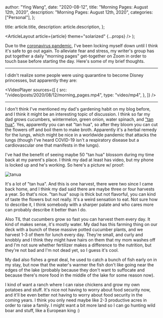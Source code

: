 
  author: "Ying Wang",
  date: "2020-08-12",
  title: "Morning Pages: August 12th, 2020",
  description: "Morning Pages: August 12th, 2020",
  categories: ["Personal"],
};

  title: article.title,
  description: article.description,
};

  <ArticleLayout article={article} theme="solarized" {...props} />
);

Due to the [coronavirus
pandemic](https://en.wikipedia.org/wiki/2019-20_coronavirus_pandemic), I've been
locking myself down until I think it's safe to go out again. To alleviate fear
and stress, my writer's group has put together a daily "morning pages"
get-together on Zoom in order to touch base before starting the day. Here's some
of my brief thoughts.

---

I didn't realize some people were using quarantine to become Disney princesses,
but apparently they are:

<VideoPlayer
  sources={[
    {
      src: "/video/posts/2020/08/12/morning_pages.mp4",
      type: "video/mp4",
    },
  ]}
/>

---

I don't think I've mentioned my dad's gardening habit on my blog before, and I
think it might be an interesting topic of discussion. I think so far my dad
grows cucumbers, wintermelon, green onion, water spinach, and ["tan
hua"](https://en.wikipedia.org/wiki/Epiphyllum_oxypetalum). Yes, apparently you
can eat "tan hua", so after they bloom you can cut the flowers off and boil them
to make broth. Apparently it's a herbal remedy for the lungs, which might be
nice in a worldwide pandemic that attacks the lungs (though I've heard COVID-19
isn't a respiratory disease but a cardiovascular one that manifests in the
lungs).

I've had the benefit of seeing maybe 50 "tan hua" blossom during my time back at
my parent's place. I think my dad at least has video, but my phone is locked up
and he's working. So here's a picture w/ proof:

![tanua](/img/posts/2020/08/12/morning_pages.jpg)

It's a lot of "tan hua". And this is one harvest, there were two since I came
back home, and I think my dad said there are maybe three or four harvests a
year. So that's nice. "tan hua" soup is thick but not flavorful, you can kind of
taste the flowers but not really. It's a weird sensation to eat. Not sure how to
describe it, I think somebody with a sharper palate and who cares more can
probably describe it better than I do.

Also TIL that cucumbers grow so fast you can harvest them every day. It kind of
makes sense, it's mostly water. My dad has this farming thing on our deck with a
bunch of these massive potted cucumber plants, and we harvest 1-3 of them for
lunch every day. They're small, and curly and knobbly and I think they might
have hairs on them that my mom washes off and I'm not sure whether fertilizer
makes a difference to the nutrition, but they're not bad and I'm not dead yet,
so I guess it's cool.

My dad also fishes a great deal, he used to catch a bunch of fish early on in my
stay, but now that the water's warmer the fish don't like going near the edges
of the lake (probably because they don't want to suffocate and because there's
more food in the middle of the lake for some reason now).

I kind of want a ranch where I can raise chickens and grow my own potatoes and
stuff. It's nice not having to worry about food security now, and it'll be even
better not having to worry about food security in the coming years. I think you
only need maybe like 2-3 productive acres in order to raise a family. I might
want a bit more land so I can go hunting wild boar and stuff, like a European
king :)
